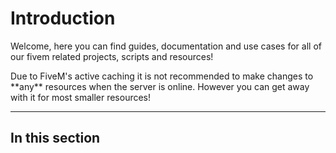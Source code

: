 
# Introduction

Welcome, here you can find guides, documentation and use cases for all of our
fivem related projects, scripts and resources!

<Callout type="warning" emoji="⚠️">
    Due to FiveM's active caching it is not recommended to make changes to **any** resources when the server is online.
    However you can get away with it for most smaller resources!
</Callout>

---

## In this section

<Cards>
    <Card title="About FiveM" href="/fivem/about" arrow="true" />
    <Card title="FiveM2Discord" href="/fivem/fm2d" arrow="true" />
    <Card title="Extended Commands" href="/fivem/ext-cmds" arrow="true" />
</Cards>
